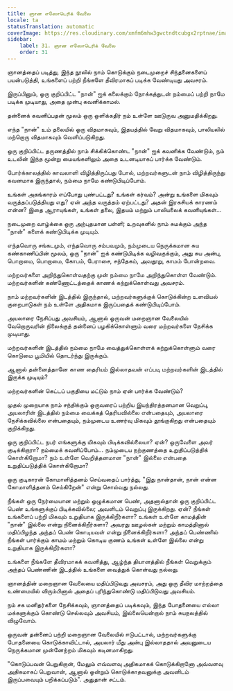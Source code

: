```yaml
---
title: ஞான எஸோடெரிக் வேலை
locale: ta
statusTranslation: automatic
coverImage: https://res.cloudinary.com/xmfm6mhw3gwctndtcubgx2rptnae/image/upload/v1740468922/small_cover_tratado_de_psicologia_revolucionaria_a4c0dca4e0.webp
sidebar:
    label: 31. ஞான எஸோடெரிக் வேலை
    order: 31
---
```

ஞானத்தைப் படித்து, இந்த நூலில் நாம் கொடுக்கும் நடைமுறைச் சிந்தனைகளைப் பயன்படுத்தி, உங்களைப் பற்றி நீங்களே தீவிரமாகப் படிக்க வேண்டியது அவசரம்.

இருப்பினும், ஒரு குறிப்பிட்ட "நான்" ஐக் கலைக்கும் நோக்கத்துடன் நம்மைப் பற்றி நாமே படிக்க முடியாது, அதை முன்பு கவனிக்காமல்.

தன்னைக் கவனிப்பதன் மூலம் ஒரு ஒளிக்கதிர் நம் உள்ளே ஊடுருவ அனுமதிக்கிறது.

எந்த "நான்" உம் தலையில் ஒரு விதமாகவும், இதயத்தில் வேறு விதமாகவும், பாலியலில் மற்றொரு விதமாகவும் வெளிப்படுகிறது.

ஒரு குறிப்பிட்ட தருணத்தில் நாம் சிக்கிக்கொண்ட "நான்" ஐக் கவனிக்க வேண்டும், நம் உடலின் இந்த மூன்று மையங்களிலும் அதை உடனடியாகப் பார்க்க வேண்டும்.

போர்க்காலத்தில் காவலாளி விழித்திருப்பது போல், மற்றவர்களுடன் நாம் விழித்திருந்து கவனமாக இருந்தால், நம்மை நாமே கண்டுபிடிப்போம்.

உங்கள் அகங்காரம் எப்போது புண்பட்டது? உங்கள் கர்வம்? அன்று உங்களை மிகவும் வருத்தப்படுத்தியது எது? ஏன் அந்த வருத்தம் ஏற்பட்டது? அதன் இரகசியக் காரணம் என்ன? இதை ஆராயுங்கள், உங்கள் தலை, இதயம் மற்றும் பாலியலைக் கவனியுங்கள்...

நடைமுறை வாழ்க்கை ஒரு அற்புதமான பள்ளி; உறவுகளில் நாம் சுமக்கும் அந்த "நான்" களைக் கண்டுபிடிக்க முடியும்.

எந்தவொரு சங்கடமும், எந்தவொரு சம்பவமும், நம்முடைய நெருக்கமான சுய கண்காணிப்பின் மூலம், ஒரு "நான்" ஐக் கண்டுபிடிக்க வழிவகுக்கும், அது சுய அன்பு, பொறாமை, பொறாமை, கோபம், பேராசை, சந்தேகம், அவதூறு, காமம் போன்றவை.

மற்றவர்களை அறிந்துகொள்வதற்கு முன் நம்மை நாமே அறிந்துகொள்ள வேண்டும். மற்றவர்களின் கண்ணோட்டத்தைக் காணக் கற்றுக்கொள்வது அவசரம்.

நாம் மற்றவர்களின் இடத்தில் இருந்தால், மற்றவர்களுக்குக் கொடுக்கின்ற உளவியல் குறைபாடுகள் நம் உள்ளே அதிகமாக இருப்பதைக் கண்டுபிடிப்போம்.

அயலாரை நேசிப்பது அவசியம், ஆனால் ஒருவன் மறைஞான வேலையில் வேறொருவரின் நிலைக்குத் தன்னைப் பழகிக்கொள்ளும் வரை மற்றவர்களை நேசிக்க முடியாது.

மற்றவர்களின் இடத்தில் நம்மை நாமே வைத்துக்கொள்ளக் கற்றுக்கொள்ளும் வரை கொடுமை பூமியில் தொடர்ந்து இருக்கும்.

ஆனால் தன்னைத்தானே காண தைரியம் இல்லாதவன் எப்படி மற்றவர்களின் இடத்தில் இருக்க முடியும்?

மற்றவர்களின் கெட்டப் பகுதியை மட்டும் நாம் ஏன் பார்க்க வேண்டும்?

முதல் முறையாக நாம் சந்திக்கும் ஒருவரைப் பற்றிய இயந்திரத்தனமான வெறுப்பு, அயலாரின் இடத்தில் நம்மை வைக்கத் தெரியவில்லை என்பதையும், அயலாரை நேசிக்கவில்லை என்பதையும், நம்முடைய உணர்வு மிகவும் தூங்குகிறது என்பதையும் குறிக்கிறது.

ஒரு குறிப்பிட்ட நபர் எங்களுக்கு மிகவும் பிடிக்கவில்லையா? ஏன்? ஒருவேளை அவர் குடிக்கிறாரா? நம்மைக் கவனிப்போம்... நம்முடைய நற்குணத்தை உறுதிப்படுத்திக் கொள்கிறோமா? நம் உள்ளே வெறித்தனமான "நான்" இல்லை என்பதை உறுதிப்படுத்திக் கொள்கிறோமா?

ஒரு குடிகாரன் கோமாளித்தனம் செய்வதைப் பார்த்து, "இது நான்தான், நான் என்ன கோமாளித்தனம் செய்கிறேன்" என்று சொல்வது நல்லது.

நீங்கள் ஒரு நேர்மையான மற்றும் ஒழுக்கமான பெண், அதனால்தான் ஒரு குறிப்பிட்ட பெண் உங்களுக்குப் பிடிக்கவில்லை; அவளிடம் வெறுப்பு இருக்கிறது. ஏன்? நீங்கள் உங்களைப் பற்றி மிகவும் உறுதியாக இருக்கிறீர்களா? உங்கள் உள்ளே காமத்தின் "நான்" இல்லை என்று நினைக்கிறீர்களா? அவரது ஊழல்கள் மற்றும் காமத்தினால் மதிப்பிழந்த அந்தப் பெண் கொடியவள் என்று நினைக்கிறீர்களா? அந்தப் பெண்ணில் நீங்கள் பார்க்கும் காமம் மற்றும் கொடிய குணம் உங்கள் உள்ளே இல்லை என்று உறுதியாக இருக்கிறீர்களா?

உங்களை நீங்களே தீவிரமாகக் கவனித்து, ஆழ்ந்த தியானத்தில் நீங்கள் வெறுக்கும் அந்தப் பெண்ணின் இடத்தில் உங்களை வைத்துக் கொள்வது நல்லது.

ஞானத்தின் மறைஞான வேலையை மதிப்பிடுவது அவசரம், அது ஒரு தீவிர மாற்றத்தை உண்மையில் விரும்பினால் அதைப் புரிந்துகொண்டு மதிப்பிடுவது அவசியம்.

நம் சக மனிதர்களை நேசிக்கவும், ஞானத்தைப் படிக்கவும், இந்த போதனையை எல்லா மக்களுக்கும் கொண்டு செல்லவும் அவசியம், இல்லையென்றால் நாம் சுயநலத்தில் விழுவோம்.

ஒருவன் தன்னைப் பற்றி மறைஞான வேலையில் ஈடுபட்டால், மற்றவர்களுக்கு போதனையை கொடுக்காவிட்டால், அயலார் மீது அன்பு இல்லாததால் அவனுடைய நெருக்கமான முன்னேற்றம் மிகவும் கடினமாகிறது.

"கொடுப்பவன் பெறுகிறான், மேலும் எவ்வளவு அதிகமாகக் கொடுக்கிறானோ அவ்வளவு அதிகமாகப் பெறுவான், ஆனால் ஒன்றும் கொடுக்காதவனுக்கு அவனிடம் இருப்பவையும் பறிக்கப்படும்". அதுதான் சட்டம்.

